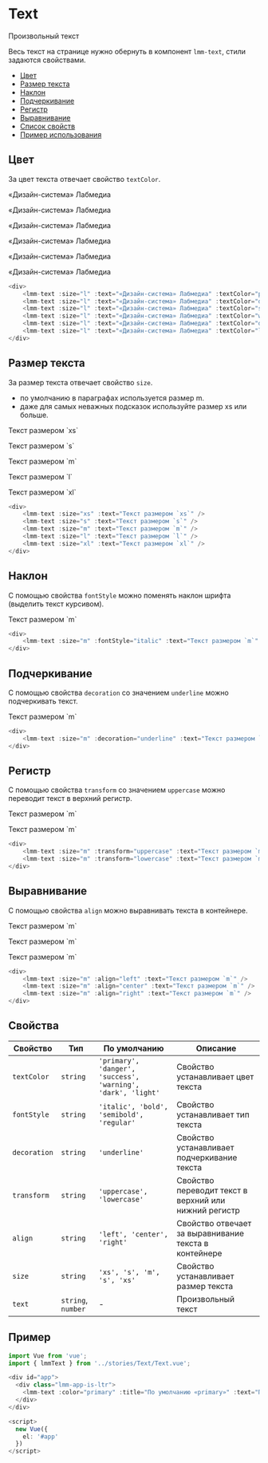 
# Text

Произвольный текст

Весь текст на странице нужно обернуть в компонент `lmm-text`, стили задаются свойствами.

- [Цвет](#цвет)
- [Размер текста](#размер-текста)
- [Наклон](#наклон)
- [Подчеркивание](#подчеркивание)
- [Регистр](#регистр)
- [Выравнивание](#выравнивание)
- [Список свойств](#свойства)
- [Пример использования](#пример)

## Цвет

За цвет текста отвечает свойство `textColor`.

<div>
  <p class="paragrap--l paragrap--primary">«Дизайн-система» Лабмедиа</p>
  <p class="paragrap--l paragrap--danger">«Дизайн-система» Лабмедиа</p>
  <p class="paragrap--l paragrap--success">«Дизайн-система» Лабмедиа</p>
  <p class="paragrap--l paragrap--warning">«Дизайн-система» Лабмедиа</p>
  <p class="paragrap--l paragrap--dark">«Дизайн-система» Лабмедиа</p>
  <p style={{ background: '#000' }} class="paragrap--l paragrap--light">«Дизайн-система» Лабмедиа</p>
</div>

```ts
<div>
    <lmm-text :size="l" :text="«Дизайн-система» Лабмедиа" :textColor="primary" />
    <lmm-text :size="l" :text="«Дизайн-система» Лабмедиа" :textColor="danger" />
    <lmm-text :size="l" :text="«Дизайн-система» Лабмедиа" :textColor="success" />
    <lmm-text :size="l" :text="«Дизайн-система» Лабмедиа" :textColor="warning" />
    <lmm-text :size="l" :text="«Дизайн-система» Лабмедиа" :textColor="dark" />
    <lmm-text :size="l" :text="«Дизайн-система» Лабмедиа" :textColor="light" />
</div>
```

## Размер текста

За размер текста отвечает свойство `size`.

* по умолчанию в параграфах используется размер m.
* даже для самых неважных подсказок используйте размер xs или больше.

<div>
  <p class="paragrap--xs">Текст размером `xs`</p>
  <p class="paragrap--s">Текст размером `s`</p>
  <p class="paragrap--m">Текст размером `m`</p>
  <p class="paragrap--l">Текст размером `l`</p>
  <p class="paragrap--xl">Текст размером `xl`</p>
</div>

```ts
<div>
    <lmm-text :size="xs" :text="Текст размером `xs`" />
    <lmm-text :size="s" :text="Текст размером `s`" />
    <lmm-text :size="m" :text="Текст размером `m`" />
    <lmm-text :size="l" :text="Текст размером `l`" />
    <lmm-text :size="xl" :text="Текст размером `xl`" />
</div>
```

## Наклон

С помощью свойства `fontStyle` можно поменять наклон шрифта (выделить текст курсивом).

<div>
  <p class="paragrap--m paragrap--italic">Текст размером `m`</p>
</div>

```ts
<div>
    <lmm-text :size="m" :fontStyle="italic" :text="Текст размером `m`" />
</div>
```

## Подчеркивание

С помощью свойства `decoration` со значением `underline` можно подчеркивать текст.

<div>
  <p class="paragrap--m paragrap--underline">Текст размером `m`</p>
</div>

```ts
<div>
    <lmm-text :size="m" :decoration="underline" :text="Текст размером `m`" />
</div>
```

## Регистр

С помощью свойства `transform` со значением `uppercase` можно переводит текст в верхний регистр.

<div>
  <p class="paragrap--m paragrap--uppercase">Текст размером `m`</p>
  <p class="paragrap--m paragrap--lowercase">Текст размером `m`</p>
</div>

```ts
<div>
    <lmm-text :size="m" :transform="uppercase" :text="Текст размером `m`" />
    <lmm-text :size="m" :transform="lowercase" :text="Текст размером `m`" />
</div>
```

## Выравнивание

С помощью свойства `align` можно выравнивать текста в контейнере.

<div>
  <p class="paragrap--m paragrap--left">Текст размером `m`</p>
  <p class="paragrap--m paragrap--center">Текст размером `m`</p>
  <p class="paragrap--m paragrap--right">Текст размером `m`</p>
</div>

```ts
<div>
    <lmm-text :size="m" :align="left" :text="Текст размером `m`" />
    <lmm-text :size="m" :align="center" :text="Текст размером `m`" />
    <lmm-text :size="m" :align="right" :text="Текст размером `m`" />
</div>
```


## Свойства

| Свойство | Тип | По умолчанию | Описание |
| ----------------- | ------------------------------ | ------------ |---------------------------------------------------------------- |
| `textColor` | `string` | `'primary', 'danger', 'success', 'warning', 'dark', 'light'` | Свойство устанавливает цвет текста |
| `fontStyle ` | `string` | `'italic', 'bold', 'semibold', 'regular'` | Свойство устанавливает тип текста |
| `decoration` | `string` | `'underline'` | Свойство устанавливает подчеркивание текста |
| `transform` | `string` | `'uppercase', 'lowercase'` | Свойство переводит текст в верхний или нижний регистр |
| `align` | `string` | `'left', 'center', 'right'` | Свойство отвечает за выравнивание текста в контейнере |
| `size` | `string` | `'xs', 's', 'm', 's', 'xs'` | Свойство устанавливает размер текста |
| `text` | `string`, `number` | - | Произвольный текст |

## Пример

```ts
import Vue from 'vue';
import { lmmText } from '../stories/Text/Text.vue';

<div id="app">
  <div class="lmm-app-is-ltr">
    <lmm-text :color="primary" :title="По умолчанию «primary»" :text="Подходит, чтобы рассказать стандартную информаци." :active="true" />
  </div>
</div>

<script>
  new Vue({
    el: '#app'
  })
</script>
```
